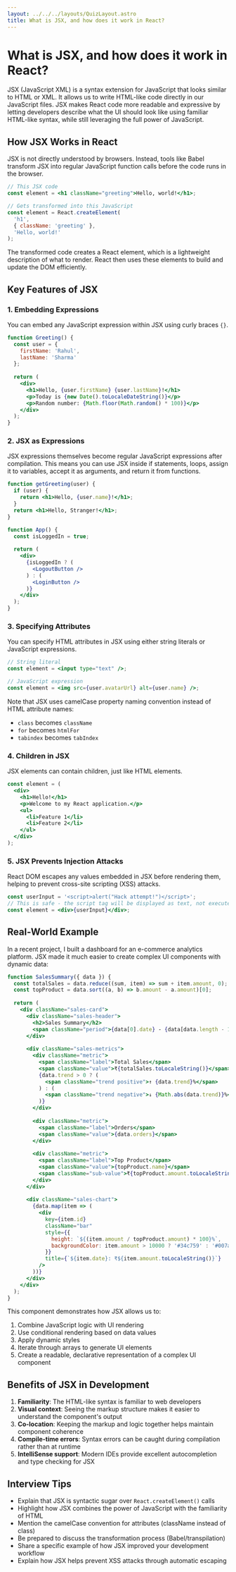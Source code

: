 ```yaml
---
layout: ../../../layouts/QuizLayout.astro
title: What is JSX, and how does it work in React?
---
```


# What is JSX, and how does it work in React?

JSX (JavaScript XML) is a syntax extension for JavaScript that looks similar to HTML or XML. It allows us to write HTML-like code directly in our JavaScript files. JSX makes React code more readable and expressive by letting developers describe what the UI should look like using familiar HTML-like syntax, while still leveraging the full power of JavaScript.

## How JSX Works in React

JSX is not directly understood by browsers. Instead, tools like Babel transform JSX into regular JavaScript function calls before the code runs in the browser.

```jsx
// This JSX code
const element = <h1 className="greeting">Hello, world!</h1>;

// Gets transformed into this JavaScript
const element = React.createElement(
  'h1',
  { className: 'greeting' },
  'Hello, world!'
);
```

The transformed code creates a React element, which is a lightweight description of what to render. React then uses these elements to build and update the DOM efficiently.

## Key Features of JSX

### 1. Embedding Expressions

You can embed any JavaScript expression within JSX using curly braces `{}`.

```jsx
function Greeting() {
  const user = {
    firstName: 'Rahul',
    lastName: 'Sharma'
  };
  
  return (
    <div>
      <h1>Hello, {user.firstName} {user.lastName}!</h1>
      <p>Today is {new Date().toLocaleDateString()}</p>
      <p>Random number: {Math.floor(Math.random() * 100)}</p>
    </div>
  );
}
```

### 2. JSX as Expressions

JSX expressions themselves become regular JavaScript expressions after compilation. This means you can use JSX inside if statements, loops, assign it to variables, accept it as arguments, and return it from functions.

```jsx
function getGreeting(user) {
  if (user) {
    return <h1>Hello, {user.name}!</h1>;
  }
  return <h1>Hello, Stranger!</h1>;
}

function App() {
  const isLoggedIn = true;
  
  return (
    <div>
      {isLoggedIn ? (
        <LogoutButton />
      ) : (
        <LoginButton />
      )}
    </div>
  );
}
```

### 3. Specifying Attributes

You can specify HTML attributes in JSX using either string literals or JavaScript expressions.

```jsx
// String literal
const element = <input type="text" />;

// JavaScript expression
const element = <img src={user.avatarUrl} alt={user.name} />;
```

Note that JSX uses camelCase property naming convention instead of HTML attribute names:
- `class` becomes `className`
- `for` becomes `htmlFor`
- `tabindex` becomes `tabIndex`

### 4. Children in JSX

JSX elements can contain children, just like HTML elements.

```jsx
const element = (
  <div>
    <h1>Hello!</h1>
    <p>Welcome to my React application.</p>
    <ul>
      <li>Feature 1</li>
      <li>Feature 2</li>
    </ul>
  </div>
);
```

### 5. JSX Prevents Injection Attacks

React DOM escapes any values embedded in JSX before rendering them, helping to prevent cross-site scripting (XSS) attacks.

```jsx
const userInput = '<script>alert("Hack attempt!")</script>';
// This is safe - the script tag will be displayed as text, not executed
const element = <div>{userInput}</div>;
```

## Real-World Example

In a recent project, I built a dashboard for an e-commerce analytics platform. JSX made it much easier to create complex UI components with dynamic data:

```jsx
function SalesSummary({ data }) {
  const totalSales = data.reduce((sum, item) => sum + item.amount, 0);
  const topProduct = data.sort((a, b) => b.amount - a.amount)[0];
  
  return (
    <div className="sales-card">
      <div className="sales-header">
        <h2>Sales Summary</h2>
        <span className="period">{data[0].date} - {data[data.length - 1].date}</span>
      </div>
      
      <div className="sales-metrics">
        <div className="metric">
          <span className="label">Total Sales</span>
          <span className="value">₹{totalSales.toLocaleString()}</span>
          {data.trend > 0 ? (
            <span className="trend positive">↑ {data.trend}%</span>
          ) : (
            <span className="trend negative">↓ {Math.abs(data.trend)}%</span>
          )}
        </div>
        
        <div className="metric">
          <span className="label">Orders</span>
          <span className="value">{data.orders}</span>
        </div>
        
        <div className="metric">
          <span className="label">Top Product</span>
          <span className="value">{topProduct.name}</span>
          <span className="sub-value">₹{topProduct.amount.toLocaleString()}</span>
        </div>
      </div>
      
      <div className="sales-chart">
        {data.map(item => (
          <div 
            key={item.id}
            className="bar" 
            style={{ 
              height: `${(item.amount / topProduct.amount) * 100}%`,
              backgroundColor: item.amount > 10000 ? '#34c759' : '#007aff'
            }}
            title={`${item.date}: ₹${item.amount.toLocaleString()}`}
          />
        ))}
      </div>
    </div>
  );
}
```

This component demonstrates how JSX allows us to:
1. Combine JavaScript logic with UI rendering
2. Use conditional rendering based on data values
3. Apply dynamic styles
4. Iterate through arrays to generate UI elements
5. Create a readable, declarative representation of a complex UI component

## Benefits of JSX in Development

1. **Familiarity**: The HTML-like syntax is familiar to web developers
2. **Visual context**: Seeing the markup structure makes it easier to understand the component's output
3. **Co-location**: Keeping the markup and logic together helps maintain component coherence
4. **Compile-time errors**: Syntax errors can be caught during compilation rather than at runtime
5. **IntelliSense support**: Modern IDEs provide excellent autocompletion and type checking for JSX

## Interview Tips

- Explain that JSX is syntactic sugar over `React.createElement()` calls
- Highlight how JSX combines the power of JavaScript with the familiarity of HTML
- Mention the camelCase convention for attributes (className instead of class)
- Be prepared to discuss the transformation process (Babel/transpilation)
- Share a specific example of how JSX improved your development workflow
- Explain how JSX helps prevent XSS attacks through automatic escaping
